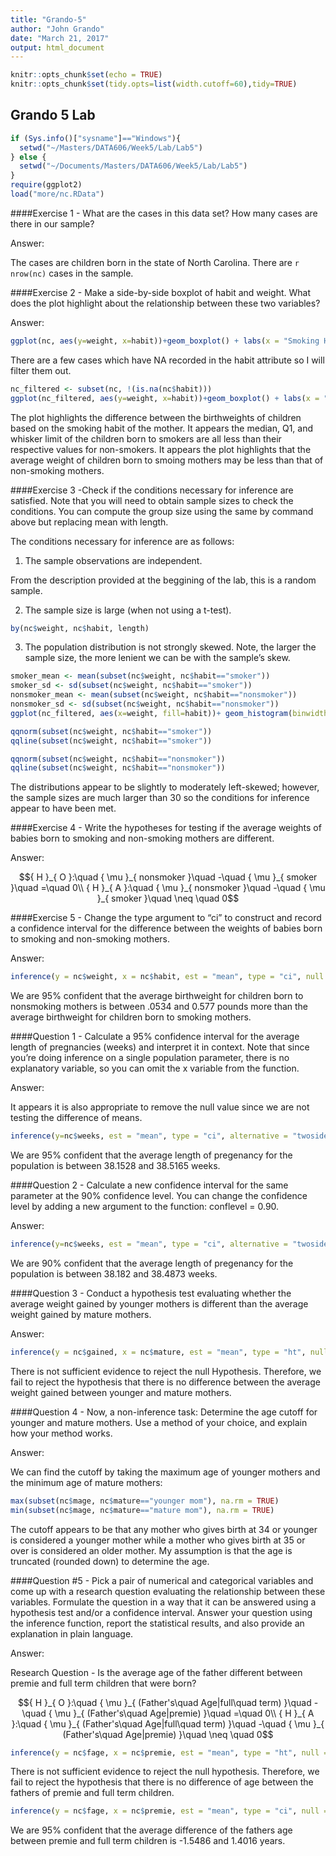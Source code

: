 ```yaml
---
title: "Grando-5"
author: "John Grando"
date: "March 21, 2017"
output: html_document
---
```


```r
knitr::opts_chunk$set(echo = TRUE)
knitr::opts_chunk$set(tidy.opts=list(width.cutoff=60),tidy=TRUE)
```

## Grando 5 Lab

```r
if (Sys.info()["sysname"]=="Windows"){
  setwd("~/Masters/DATA606/Week5/Lab/Lab5")
} else {
  setwd("~/Documents/Masters/DATA606/Week5/Lab/Lab5")
}
require(ggplot2)
load("more/nc.RData")
```

####Exercise 1 - What are the cases in this data set? How many cases are there in our sample?

Answer:

The cases are children born in the state of North Carolina.  There are `r nrow(nc)` cases in the sample.

####Exercise 2 - Make a side-by-side boxplot of habit and weight. What does the plot highlight about the relationship between these two variables?

Answer:

```r
ggplot(nc, aes(y=weight, x=habit))+geom_boxplot() + labs(x = "Smoking Habit", y="Weight") + ggtitle("Smoking Habit vs. Weight") + theme(plot.title = element_text(hjust = 0.5))
```


There are a few cases which have NA recorded in the habit attribute so I will filter them out.

```r
nc_filtered <- subset(nc, !(is.na(nc$habit)))
ggplot(nc_filtered, aes(y=weight, x=habit))+geom_boxplot() + labs(x = "Smoking Habit", y="Weight") + ggtitle("Smoking Habit vs. Weight Without NAs") + theme(plot.title = element_text(hjust = 0.5))
```

The plot highlights the difference between the birthweights of children based on the smoking habit of the mother.  It appears the median, Q1, and whisker limit of the children born to smokers are all less than their respective values for non-smokers.  It appears the plot highlights that the average weight of children born to smoing mothers may be less than that of non-smoking mothers.

####Exercise 3 -Check if the conditions necessary for inference are satisfied. Note that you will need to obtain sample sizes to check the conditions. You can compute the group size using the same by command above but replacing mean with  length.

The conditions necessary for inference are as follows:

1. The sample observations are independent.

From the description provided at the beggining of the lab, this is a random sample.

2. The sample size is large (when not using a t-test).

```r
by(nc$weight, nc$habit, length)
```


3. The population distribution is not strongly skewed.  Note, the larger the sample size, the more lenient we can be with the sample's skew.

```r
smoker_mean <- mean(subset(nc$weight, nc$habit=="smoker"))
smoker_sd <- sd(subset(nc$weight, nc$habit=="smoker"))
nonsmoker_mean <- mean(subset(nc$weight, nc$habit=="nonsmoker"))
nonsmoker_sd <- sd(subset(nc$weight, nc$habit=="nonsmoker"))
ggplot(nc_filtered, aes(x=weight, fill=habit))+ geom_histogram(binwidth=0.5, alpha = 0.5, position = "identity", aes(y=..density..)) + stat_function(fun=dnorm, color="blue", args=list(mean=smoker_mean,sd=smoker_sd)) + stat_function(fun=dnorm, color="red", args=list(mean=nonsmoker_mean,sd=nonsmoker_sd))

qqnorm(subset(nc$weight, nc$habit=="smoker"))
qqline(subset(nc$weight, nc$habit=="smoker"))

qqnorm(subset(nc$weight, nc$habit=="nonsmoker"))
qqline(subset(nc$weight, nc$habit=="nonsmoker"))
```

The distributions appear to be slightly to moderately left-skewed; however, the sample sizes are much larger than 30 so the conditions for inference appear to have been met.

####Exercise 4 - Write the hypotheses for testing if the average weights of babies born to smoking and non-smoking mothers are different.

Answer:

$${ H }_{ O }:\quad { \mu  }_{ nonsmoker }\quad -\quad { \mu  }_{ smoker }\quad =\quad 0\\ { H }_{ A }:\quad { \mu  }_{ nonsmoker }\quad -\quad { \mu  }_{ smoker }\quad \neq \quad 0$$

####Exercise 5 - Change the type argument to "ci" to construct and record a confidence interval for the difference between the weights of babies born to smoking and non-smoking mothers.

Answer:

```r
inference(y = nc$weight, x = nc$habit, est = "mean", type = "ci", null = 0, alternative = "twosided", method = "theoretical", order = c("nonsmoker","smoker"),)
```

We are 95% confident that the average birthweight for children born to nonsmoking mothers is between .0534 and 0.577 pounds more than the average birthweight for children born to smoking mothers. 

####Question 1 - Calculate a 95% confidence interval for the average length of pregnancies (weeks) and interpret it in context. Note that since you’re doing inference on a single population parameter, there is no explanatory variable, so you can omit the x variable from the function.

Answer:

It appears it is also appropriate to remove the null value since we are not testing the difference of means.

```r
inference(y=nc$weeks, est = "mean", type = "ci", alternative = "twosided", method = "theoretical", conflevel = 0.95)
```

We are 95% confident that the average length of pregenancy for the population is between 38.1528 and 38.5165 weeks.

####Question 2 - Calculate a new confidence interval for the same parameter at the 90% confidence level. You can change the confidence level by adding a new argument to the function: conflevel = 0.90.

Answer:

```r
inference(y=nc$weeks, est = "mean", type = "ci", alternative = "twosided", method = "theoretical", conflevel = 0.90)
```

We are 90% confident that the average length of pregenancy for the population is between 38.182 and 38.4873 weeks.

####Question 3 - Conduct a hypothesis test evaluating whether the average weight gained by younger mothers is different than the average weight gained by mature mothers.

Answer:

```r
inference(y = nc$gained, x = nc$mature, est = "mean", type = "ht", null = 0, alternative = "twosided", method = "theoretical", order = c("mature mom","younger mom"))
```

There is not sufficient evidence to reject the null Hypothesis.  Therefore, we fail to reject the hypothesis that there is no difference between the average weight gained between younger and mature mothers.

####Question 4 - Now, a non-inference task: Determine the age cutoff for younger and mature mothers. Use a method of your choice, and explain how your method works.

Answer:

We can find the cutoff by taking the maximum age of younger mothers and the minimum age of mature mothers:

```r
max(subset(nc$mage, nc$mature=="younger mom"), na.rm = TRUE)
min(subset(nc$mage, nc$mature=="mature mom"), na.rm = TRUE)
```

The cutoff appears to be that any mother who gives birth at 34 or younger is considered a younger mother while a mother who gives birth at 35 or over is considered an older mother.  My assumption is that the age is truncated (rounded down) to determine the age. 

####Question #5 - Pick a pair of numerical and categorical variables and come up with a research question evaluating the relationship between these variables. Formulate the question in a way that it can be answered using a hypothesis test and/or a confidence interval. Answer your question using the inference function, report the statistical results, and also provide an explanation in plain language.

Answer:

Research Question - Is the average age of the father different between premie and full term children that were born?

$${ H }_{ O }:\quad { \mu  }_{ (Father's\quad Age|full\quad term) }\quad -\quad { \mu  }_{ (Father's\quad Age|premie) }\quad =\quad 0\\ { H }_{ A }:\quad { \mu  }_{ (Father's\quad Age|full\quad term) }\quad -\quad { \mu  }_{ (Father's\quad Age|premie) }\quad \neq \quad 0$$

```r
inference(y = nc$fage, x = nc$premie, est = "mean", type = "ht", null = 0, alternative = "twosided", method = "theoretical", order = c("full term","premie"))
```

There is not sufficient evidence to reject the null hypothesis.  Therefore, we fail to reject the hypothesis that there is no difference of age between the fathers of premie and full term children.

```r
inference(y = nc$fage, x = nc$premie, est = "mean", type = "ci", null = 0, alternative = "twosided", method = "theoretical", order = c("full term","premie"), conflevel = 0.95)
```

We are 95% confident that the average difference of the fathers age between premie and full term children is -1.5486 and 1.4016 years.